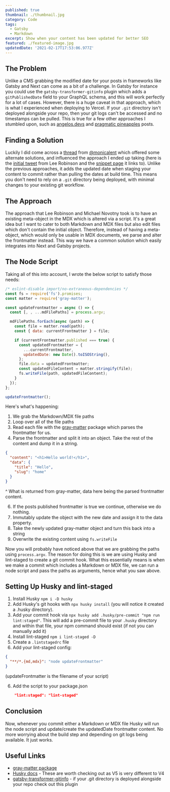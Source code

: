 ```yaml
---
published: true
thumbnail: ./thumbnail.jpg
category: Code
tags:
  - Gatsby
  - Markdown
excerpt: Show when your content has been updated for better SEO
featured: ./featured-image.jpg
updatedDate: '2021-02-17T17:53:06.977Z'
---
```


## The Problem

Unlike a CMS grabbing the modified date for your posts in frameworks like Gatsby and Next can come as a bit of a challenge. In Gatsby for instance you could use the `gatsby-transformer-gitinfo` plugin which adds a `gitPublishedDate` field to your GraphQL schema, and this will work perfectly for a lot of cases. However, there is a huge caveat in that approach, which is what I experienced when deploying to Vercel. If your `.git` directory isn't deployed alongside your repo, then your git logs can't be accessed and no timestamps can be pulled. This is true for a few other approaches I stumbled upon, such as [angelos.devs](https://angelos.dev/2019/09/add-support-for-modification-times-in-gatsby/) and [pragmatic pineapples](https://pragmaticpineapple.com/add-updated-at-to-your-gatsby-blog/) posts.

## Finding a Solution

Luckily I did come across a [thread](https://twitter.com/monicalent/status/1353327937085464576) from [@monicalent](https://twitter.com/monicalent) which offered some alternate solutions, and influenced the approach I ended up taking (here is the [initial tweet](https://twitter.com/leeerob/status/1353381006062063616) from Lee Robinson and the [snippet page](https://leerob.io/snippets/update-mdx-meta) it links to). Unlike the previous approaches, it adds the updated date when staging your content to commit rather than pulling the dates at build time. This means you don't need to rely on a `.git` directory being deployed, with minimal changes to your existing git workflow.

## The Approach

The approach that Lee Robinson and Michael Novotny took is to have an existing meta-object in the MDX which is altered via a script. It's a great idea but I want to cater to both Markdown and MDX files but also edit files which don't contain the initial object. Therefore, instead of having a meta-object, which would only be usable in MDX documents, we parse and alter the frontmatter instead. This way we have a common solution which easily integrates into Next and Gatsby projects.

## The Node Script

Taking all of this into account, I wrote the below script to satisfy those needs:

```jsx
/* eslint-disable import/no-extraneous-dependencies */
const fs = require('fs').promises;
const matter = require('gray-matter');

const updateFrontmatter = async () => {
  const [, , ...mdFilePaths] = process.argv;

  mdFilePaths.forEach(async (path) => {
    const file = matter.read(path);
    const { data: currentFrontmatter } = file;

    if (currentFrontmatter.published === true) {
      const updatedFrontmatter = {
        ...currentFrontmatter,
        updatedDate: new Date().toISOString(),
      };
      file.data = updatedFrontmatter;
      const updatedFileContent = matter.stringify(file);
      fs.writeFile(path, updatedFileContent);
    }
  });
};

updateFrontmatter();
```

Here's what's happening:

1. We grab the Markdown/MDX file paths
2. Loop over all of the file paths
3. Read each file with the [gray-matter](https://www.npmjs.com/package/gray-matter) package which parses the frontmatter for us.
4. Parse the frontmatter and split it into an object. Take the rest of the content and dump it in a string.

```json
{
  "content": "<h1>Hello world!</h1>",
  "data": {
    "title": "Hello",
    "slug": "home"
  }
}
```

^ What is returned from gray-matter, data here being the parsed frontmatter content. 

6. If the posts published frontmatter is true we continue, otherwise we do nothing.
7. Immutably update the object with the new date and assign it to the data property. 
8. Take the newly updated gray-matter object and turn this back into a string 
9. Overwrite the existing content using `fs.writeFile`

Now you will probably have noticed above that we are grabbing the paths using `process.argv`. The reason for doing this is we are using Husky and lint-staged to create a git commit hook. What this essentially means is when we make a commit which includes a Markdown or MDX file, we can run a node script and pass the paths as arguments, hence what you saw above.

## Setting Up Husky and lint-staged

1. Install Husky `npm i -D husky`
1. Add Husky's git hooks with `npx husky install` (you will notice it created a .husky directory).
2. Add your commit hook via `npx husky add .husky/pre-commit "npm run lint:staged"`. This will add a pre-commit file to your `.husky` directory and within that file, your npm command should exist (if not you can manually add it)
3. Install lint-staged `npm i lint-staged -D`
4. Create a `.lintstagedrc` file
5. Add your lint-staged config:

```json
{
  "**/*.{md,mdx}": "node updateFrontmatter"
}
```

(updateFrontmatter is the filename of your script) 

6. Add the script to your package.json

```json
    "lint:staged": "lint-staged"
```

## Conclusion

Now, whenever you commit either a Markdown or MDX file Husky will run the node script and update/create the updatedDate frontmatter content. No more worrying about the build step and depending on git logs being available. It just works.

## Useful Links

* [gray-matter package](https://www.npmjs.com/package/gray-matter)
* [Husky docs](https://typicode.github.io/husky/#/) - These are worth checking out as V5 is very different to V4
* [gatsby-transformer-gitinfo](https://www.gatsbyjs.com/plugins/gatsby-transformer-gitinfo/) - if your .git directory is deployed alongside your repo check out this plugin

